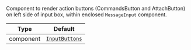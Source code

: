 Component to render action buttons (CommandsButton and AttachButton) on left side of input box, within enclosed `MessageInput` component.

| Type | Default |
| - | - |
| component | [`InputButtons`](../../../ui-components/input_buttons.mdx) |
